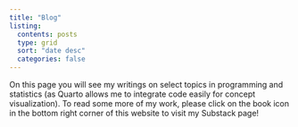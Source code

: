 ```yaml
---
title: "Blog"
listing: 
  contents: posts
  type: grid 
  sort: "date desc" 
  categories: false
---
```


On this page you will see my writings on select topics in programming and statistics (as Quarto allows me to integrate code easily for concept visualization). To read some more of my work, please click on the book icon in the bottom right corner of this website to visit my Substack page! 